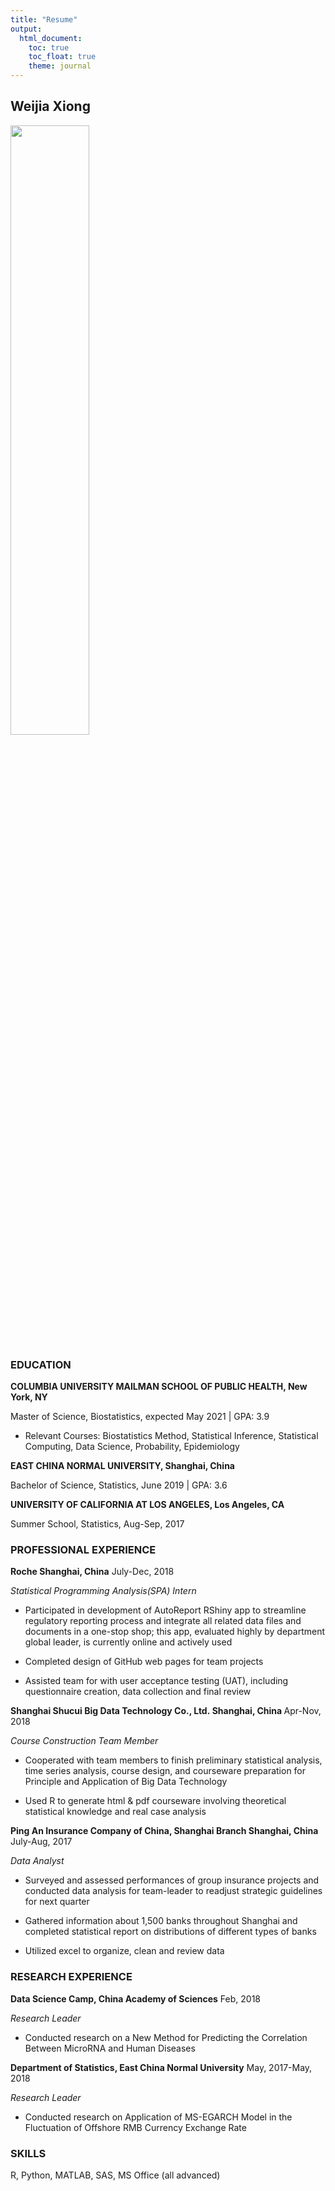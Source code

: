```yaml
---
title: "Resume"
output: 
  html_document:
    toc: true
    toc_float: true
    theme: journal
---
```


## Weijia Xiong

<img src="image/photo1.jpg" style="width:50%">

### EDUCATION
**COLUMBIA UNIVERSITY MAILMAN SCHOOL OF PUBLIC HEALTH, New York, NY**

Master of Science, Biostatistics, expected May 2021 | GPA: 3.9

* Relevant Courses: Biostatistics Method, Statistical Inference, Statistical Computing, Data Science, Probability, Epidemiology

**EAST CHINA NORMAL UNIVERSITY, Shanghai, China**

Bachelor of Science, Statistics, June 2019 | GPA: 3.6

**UNIVERSITY OF CALIFORNIA AT LOS ANGELES, Los Angeles, CA **

Summer School, Statistics, Aug-Sep, 2017	

### PROFESSIONAL EXPERIENCE
**Roche	Shanghai, China**  July-Dec, 2018

*Statistical Programming Analysis(SPA) Intern*               

* Participated in development of AutoReport RShiny app to streamline regulatory reporting process and integrate all related data files and documents in a one-stop shop; this app, evaluated highly by department global leader, is currently online and actively used

* Completed design of GitHub web pages for team projects

* Assisted team for with user acceptance testing (UAT), including questionnaire creation, data collection and final review


**Shanghai Shucui Big Data Technology Co., Ltd. Shanghai, China **  Apr-Nov, 2018

*Course Construction Team Member*

* Cooperated with team members to finish preliminary statistical analysis, time series analysis, course design, and courseware preparation for Principle and Application of Big Data Technology

* Used R to generate html & pdf courseware involving theoretical statistical knowledge and real case analysis


**Ping An Insurance Company of China, Shanghai Branch  Shanghai, China**  July-Aug, 2017 

*Data Analyst*

* Surveyed and assessed performances of group insurance projects and conducted data analysis for team-leader to readjust strategic guidelines for next quarter

* Gathered information about 1,500 banks throughout Shanghai and completed statistical report on distributions of different types of banks

* Utilized excel to organize, clean and review data


### RESEARCH EXPERIENCE

**Data Science Camp, China Academy of Sciences**					  Feb, 2018

*Research Leader*

* Conducted research on a New Method for Predicting the Correlation Between MicroRNA and Human Diseases   

**Department of Statistics, East China Normal University** 	 May, 2017-May, 2018  

*Research Leader*

*	Conducted research on Application of MS-EGARCH Model in the Fluctuation of Offshore RMB Currency Exchange Rate


### SKILLS
R, Python, MATLAB, SAS, MS Office (all advanced)



